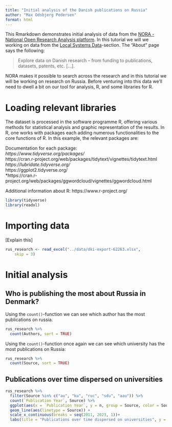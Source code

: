 ```yaml
---
title: "Initial analysis of the Danish publications on Russia"
author: "Max Odsbjerg Pedersen"
format: html
---
```


This Rmarkdown demonstrates initial analysis of data from the [NORA - National Open Research Analysis platform](https://forskningsportal.dk). In this tutorial we will we working on data from the [Local Systems Data](https://forskningsportal.dk/data-from-local-systems/)-section. The "About" page says the following:

>Explore data on Danish research – from funding to publications, datasets, patents, etc. [...].

NORA makes it possible to search across the research and in this tutorial we will be working on research on Russia. Before venturing into this data we'll need to dwell a bit on our tool for analysis, R, and some libraries for R.

# Loading relevant libraries

The dataset is processed in the software programme R, offering various methods for statistical analysis and graphic representation of the results. In R, one works with packages each adding numerous functionalities to the core functions of R. In this example, the relevant packages are:

Documentation for each package: <br>
*https://www.tidyverse.org/packages/ <br>
*https://cran.r-project.org/web/packages/tidytext/vignettes/tidytext.html <br>
*https://lubridate.tidyverse.org/ <br>
*https://ggplot2.tidyverse.org/ <br>
*https://cran.r-project.org/web/packages/ggwordcloud/vignettes/ggwordcloud.html<br>

Additional information about R: 
https://www.r-project.org/

```r
library(tidyverse)
library(readxl)
```



# Importing data

[Explain this]

```r
rus_research <- read_excel("../data/dki-export-62263.xlsx", 
    skip = 3)
```

# Initial analysis

## Who is publishing the most about Russia in Denmark?

Using the `count()`-function we can see which author has the most publications on russia.

```r
rus_research %>% 
  count(Authors, sort = TRUE)
```

Using the `count()`-function once again we can see which university has the most publications on Russia:

```r
rus_research %>% 
  count(Source, sort = TRUE)
```

## Publications over time dispersed on universities

```r
rus_research %>% 
  filter(Source %in% c("au", "ku", "ruc", "sdu", "aau")) %>% 
  count(`Publication Year`, Source) %>% 
  ggplot(aes(x = `Publication Year`, y = n, group = Source, color = Source)) +
  geom_line(aes(linetype = Source)) +
  scale_x_continuous(breaks = seq(2011, 2023, 1))+
  labs(title = "Publications over time dispersed on universities", y = "No. Publications")
```
